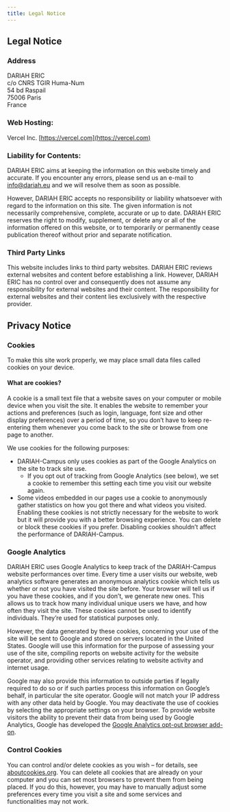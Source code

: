 ```yaml
---
title: Legal Notice
---
```


## Legal Notice

### Address

DARIAH ERIC \
c/o CNRS TGIR Huma-Num \
54 bd Raspail \
75006 Paris \
France

### Web Hosting:

Vercel Inc. [https://vercel.com](https://vercel.com)

### Liability for Contents:

DARIAH ERIC aims at keeping the information on this website timely and accurate. If you encounter any errors, please send us an e-mail to [info@dariah.eu](info@dariah.eu) and we will resolve them as soon as possible.

However, DARIAH ERIC accepts no responsibility or liability whatsoever with regard to the information on this site. The given information is not necessarily comprehensive, complete, accurate or up to date. DARIAH ERIC reserves the right to modify, supplement, or delete any or all of the information offered on this website, or to temporarily or permanently cease publication thereof without prior and separate notification.

### Third Party Links

This website includes links to third party websites. DARIAH ERIC reviews external websites and content before establishing a link. However, DARIAH ERIC has no control over and consequently does not assume any responsibility for external websites and their content. The responsibility for external websites and their content lies exclusively with the respective provider.

## Privacy Notice

### Cookies

To make this site work properly, we may place small data files called cookies on your device.

#### What are cookies?

A cookie is a small text file that a website saves on your computer or mobile device when you visit the site. It enables the website to remember your actions and preferences (such as login, language, font size and other display preferences) over a period of time, so you don’t have to keep re-entering them whenever you come back to the site or browse from one page to another.

We use cookies for the following purposes:

- DARIAH-Campus only uses cookies as part of the Google Analytics on the site to track site use.
  - If you opt out of tracking from Google Analytics (see below), we set a cookie to remember this setting each time you visit our website again.
- Some videos embedded in our pages use a cookie to anonymously gather statistics on how you got there and what videos you visited. Enabling these cookies is not strictly necessary for the website to work but it will provide you with a better browsing experience. You can delete or block these cookies if you prefer. Disabling cookies shouldn’t affect the performance of DARIAH-Campus.

### Google Analytics

DARIAH ERIC uses Google Analytics to keep track of the DARIAH-Campus website performances over time. Every time a user visits our website, web analytics software generates an anonymous analytics cookie which tells us whether or not you have visited the site before. Your browser will tell us if you have these cookies, and if you don’t, we generate new ones. This allows us to track how many individual unique users we have, and how often they visit the site. These cookies cannot be used to identify individuals. They’re used for statistical purposes only.

However, the data generated by these cookies, concerning your use of the site will be sent to Google and stored on servers located in the United States. Google will use this information for the purpose of assessing your use of the site, compiling reports on website activity for the website operator, and providing other services relating to website activity and internet usage.

Google may also provide this information to outside parties if legally required to do so or if such parties process this information on Google’s behalf, in particular the site operator. Google will not match your IP address with any other data held by Google. You may deactivate the use of cookies by selecting the appropriate settings on your browser. To provide website visitors the ability to prevent their data from being used by Google Analytics, Google has developed the [Google Analytics opt-out browser add-on](https://tools.google.com/dlpage/gaoptout?hl=en).

### Control Cookies

You can control and/or delete cookies as you wish – for details, see [aboutcookies.org](http://aboutcookies.org/). You can delete all cookies that are already on your computer and you can set most browsers to prevent them from being placed. If you do this, however, you may have to manually adjust some preferences every time you visit a site and some services and functionalities may not work.
